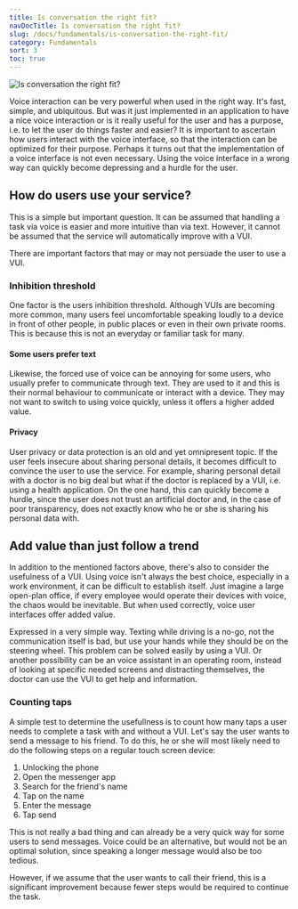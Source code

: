 ```yaml
---
title: Is conversation the right fit?
navDocTitle: Is conversation the right fit?
slug: /docs/fundamentals/is-conversation-the-right-fit/
category: Fundamentals
sort: 3
toc: true
---
```


![Is conversation the right fit?](/images/fundamentals/isConversationTheRightFit.png)

Voice interaction can be very powerful when used in the right way. It's fast, simple, and ubiquitous. But was it just implemented in an application to have a nice voice interaction or is it really useful for the user and has a purpose, i.e. to let the user do things faster and easier? It is important to ascertain how users interact with the voice interface, so that the interaction can be optimized for their purpose. Perhaps it turns out that the implementation of a voice interface is not even necessary. Using the voice interface in a wrong way can quickly become depressing and a hurdle for the user.

## How do users use your service?

This is a simple but important question. It can be assumed that handling a task via voice is easier and more intuitive than via text. However, it cannot be assumed that the service will automatically improve with a VUI.

There are important factors that may or may not persuade the user to use a VUI.

### Inhibition threshold

One factor is the users inhibition threshold. Although VUIs are becoming more common, many users feel uncomfortable speaking loudly to a device in front of other people, in public places or even in their own private rooms. This is because this is not an everyday or familiar task for many. 

#### Some users prefer text

Likewise, the forced use of voice can be annoying for some users, who usually prefer to communicate through text. They are used to it and this is their normal behaviour to communicate or interact with a device. They may not want to switch to using voice quickly, unless it offers a higher added value.

#### Privacy

User privacy or data protection is an old and yet omnipresent topic. If the user feels insecure about sharing personal details, it becomes difficult to convince the user to use the service. For example, sharing personal detail with a doctor is no big deal but what if the doctor is replaced by a VUI, i.e. using a health application. On the one hand, this can quickly become a hurdle, since the user does not trust an artificial doctor and, in the case of poor transparency, does not exactly know who he or she is sharing his personal data with.

## Add value than just follow a trend

In addition to the mentioned factors above, there's also to consider the usefulness of a VUI. Using voice isn't always the best choice, especially in a work environment, it can be difficult to establish itself. Just imagine a large open-plan office, if every employee would operate their devices with voice, the chaos would be inevitable. But when used correctly, voice user interfaces offer added value. 

Expressed in a very simple way. Texting while driving is a no-go, not the communication itself is bad, but use your hands while they should be on the steering wheel. This problem can be solved easily by using a VUI. Or another possibility can be an voice assistant in an operating room, instead of looking at specific needed screens and distracting themselves, the doctor can use the VUI to get help and information.

### Counting taps

A simple test to determine the usefullness is to count how many taps a user needs to complete a task with and without a VUI. Let's say the user wants to send a message to his friend. To do this, he or she will most likely need to do the following steps on a regular touch screen device:

1. Unlocking the phone
2. Open the messenger app
3. Search for the friend's name
4. Tap on the name
5. Enter the message
6. Tap send

This is not really a bad thing and can already be a very quick way for some users to send messages. Voice could be an alternative, but would not be an optimal solution, since speaking a longer message would also be too tedious.

However, if we assume that the user wants to call their friend, this is a significant improvement because fewer steps would be required to continue the task.
